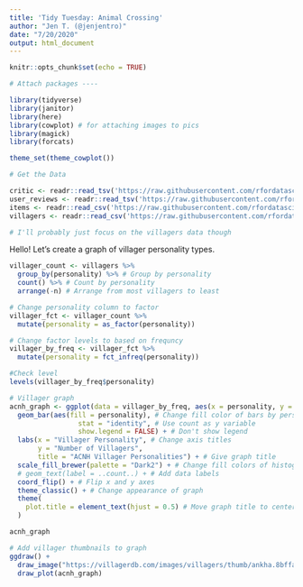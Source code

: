 ```yaml
---
title: 'Tidy Tuesday: Animal Crossing'
author: "Jen T. (@jenjentro)"
date: "7/20/2020"
output: html_document
---
```


```r
knitr::opts_chunk$set(echo = TRUE)

# Attach packages ----

library(tidyverse)
library(janitor)
library(here)
library(cowplot) # for attaching images to pics
library(magick)
library(forcats)

theme_set(theme_cowplot())
```

```r

# Get the Data

critic <- readr::read_tsv('https://raw.githubusercontent.com/rfordatascience/tidytuesday/master/data/2020/2020-05-05/critic.tsv')
user_reviews <- readr::read_tsv('https://raw.githubusercontent.com/rfordatascience/tidytuesday/master/data/2020/2020-05-05/user_reviews.tsv')
items <- readr::read_csv('https://raw.githubusercontent.com/rfordatascience/tidytuesday/master/data/2020/2020-05-05/items.csv')
villagers <- readr::read_csv('https://raw.githubusercontent.com/rfordatascience/tidytuesday/master/data/2020/2020-05-05/villagers.csv')

# I'll probably just focus on the villagers data though
```

Hello! Let's create a graph of villager personality types.

```r

villager_count <- villagers %>%
  group_by(personality) %>% # Group by personality
  count() %>% # Count by personality
  arrange(-n) # Arrange from most villagers to least

# Change personality column to factor
villager_fct <- villager_count %>%
  mutate(personality = as_factor(personality))

# Change factor levels to based on frequncy
villager_by_freq <- villager_fct %>%
  mutate(personality = fct_infreq(personality))

#Check level
levels(villager_by_freq$personality)  
```


```r

# Villager graph
acnh_graph <- ggplot(data = villager_by_freq, aes(x = personality, y = n)) + # X variable will be personality
  geom_bar(aes(fill = personality), # Change fill color of bars by personality type
                 stat = "identity", # Use count as y variable
                 show.legend = FALSE) + # Don't show legend
  labs(x = "Villager Personality", # Change axis titles
       y = "Number of Villagers",
       title = "ACNH Villager Personalities") + # Give graph title
  scale_fill_brewer(palette = "Dark2") + # Change fill colors of histogram bars
  # geom_text(label = ..count..) + # Add data labels
  coord_flip() + # Flip x and y axes
  theme_classic() + # Change appearance of graph
  theme(
    plot.title = element_text(hjust = 0.5) # Move graph title to center
  )

acnh_graph

# Add villager thumbnails to graph
ggdraw() +
  draw_image("https://villagerdb.com/images/villagers/thumb/ankha.8bffa26.png") +
  draw_plot(acnh_graph)

```

